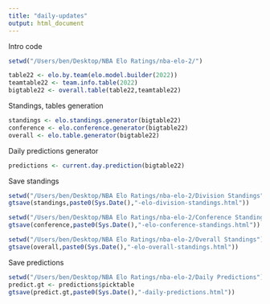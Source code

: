```yaml
---
title: "daily-updates"
output: html_document
---
```

Intro code
```r

setwd("/Users/ben/Desktop/NBA Elo Ratings/nba-elo-2/")

table22 <- elo.by.team(elo.model.builder(2022))
teamtable22 <- team.info.table(2022)
bigtable22 <- overall.table(table22,teamtable22)
```

Standings, tables generation
```r
standings <- elo.standings.generator(bigtable22)
conference <- elo.conference.generator(bigtable22) 
overall <- elo.table.generator(bigtable22)
```

Daily predictions generator
```r
predictions <- current.day.prediction(bigtable22)
```

Save standings
```r
setwd("/Users/ben/Desktop/NBA Elo Ratings/nba-elo-2/Division Standings")
gtsave(standings,paste0(Sys.Date(),"-elo-division-standings.html"))

setwd("/Users/ben/Desktop/NBA Elo Ratings/nba-elo-2/Conference Standings")
gtsave(conference,paste0(Sys.Date(),"-elo-conference-standings.html"))

setwd("/Users/ben/Desktop/NBA Elo Ratings/nba-elo-2/Overall Standings")
gtsave(overall,paste0(Sys.Date(),"-elo-overall-standings.html"))
```

Save predictions
```r
setwd("/Users/ben/Desktop/NBA Elo Ratings/nba-elo-2/Daily Predictions")
predict.gt <- predictions$picktable
gtsave(predict.gt,paste0(Sys.Date(),"-daily-predictions.html"))
```

